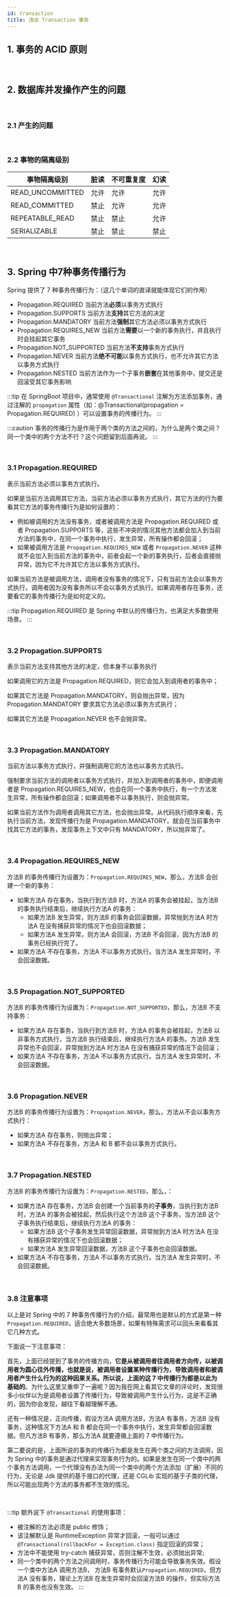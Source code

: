 ```yaml
---
id: transaction
title: 浅谈 Transaction 事务
---
```


## 1. 事务的 ACID 原则




<br/>

## 2. 数据库并发操作产生的问题

<br/>

### 2.1 产生的问题

<br/>

### 2.2 事物的隔离级别

|事物隔离级别|脏读|不可重复度|幻读|
|---|---|---|---|
|READ_UNCOMMITTED|允许|允许|允许|
|READ_COMMITTED|禁止|允许|允许|
|REPEATABLE_READ|禁止|禁止|允许|
|SERIALIZABLE|禁止|禁止|禁止|

<br/>

## 3. Spring 中7种事务传播行为

Spring 提供了 7 种事务传播行为：（这几个单词的直译就能体现它们的作用）

- Propagation.REQUIRED 当前方法**必须**以事务方式执行
- Propagation.SUPPORTS 当前方法**支持**其它方法的决定
- Propagation.MANDATORY 当前方法**强制**其它方法必须以事务方式执行
- Propagation.REQUIRES_NEW 当前方法**需要**以一个新的事务执行，并且执行时会挂起其它事务
- Propagation.NOT_SUPPORTED 当前方法**不支持**事务方式执行
- Propagation.NEVER 当前方法**绝不可能**以事务方式执行，也不允许其它方法以事务方式执行
- Propagation.NESTED 当前方法作为一个子事务**嵌套**在其他事务中，提交还是回滚受其它事务影响

:::tip
在 SpringBoot 项目中，通常使用 `@Transactional` 注解为方法添加事务，通过注解的 `propagation` 属性（如：@Transactional(propagation = Propagation.REQUIRED) ）可以设置事务的传播行为。
:::

:::caution
事务的传播行为是作用于两个类的方法之间的，为什么是两个类之间？同一个类中的两个方法不行？这个问题留到后面再说。
:::

<br/>

### 3.1 Propagation.REQUIRED

<RightAngleBadge>表示当前方法必须以事务方式执行。</RightAngleBadge>

如果是当前方法调用其它方法，当前方法必须以事务方式执行，其它方法的行为要看其它方法的事务传播行为是如何设置的：

- 例如被调用的方法没有事务，或者被调用方法是 Propagation.REQUIRED 或者 Propagation.SUPPORTS 等，这些不冲突的情况其他方法都会加入到当前方法的事务中，在同一个事务中执行，发生异常，所有操作都会回滚；
- 如果被调用方法是 `Propagation.REQUIRES_NEW` 或者 `Propagation.NEVER` 这种就不会加入到当前方法的事务中，前者会起一个新的事务执行，后者会直接抛异常，因为它不允许其它方法以事务方式执行。 

如果当前方法是被调用方法，调用者没有事务的情况下，只有当前方法会以事务方式执行，调用者因为没有事务所以不会以事务方式执行。如果调用者存在事务，还要看它的事务传播行为是如何定义的。

:::tip
Propagation.REQUIRED 是 Spring 中默认的传播行为，也满足大多数使用场景。
:::

<br/>

### 3.2 Propagation.SUPPORTS

<RightAngleBadge>表示当前方法支持其他方法的决定，但本身不以事务执行</RightAngleBadge>

如果调用它的方法是 Propagation.REQUIRED，则它会加入到调用者的事务中；

如果其它方法是 Propagation.MANDATORY，则会抛出异常，因为 Propagation.MANDATORY 要求其它方法必须以事务方式执行；

如果其它方法是 Propagation.NEVER 也不会抛异常。


<br/>

### 3.3 Propagation.MANDATORY

<RightAngleBadge>当前方法以事务方式执行，并强制调用它的方法也以事务方式执行。</RightAngleBadge>

强制要求当前方法的调用者以事务方式执行，并加入到调用者的事务中，即便调用者是 Propagation.REQUIRES_NEW，也会在同一个事务中执行，有一个方法发生异常，所有操作都会回滚；如果调用者不以事务执行，则会抛异常。

如果当前方法作为调用者调用其它方法，也会抛出异常。从代码执行顺序来看，先执行当前方法，发现传播行为是 Propagation.MANDATORY，就会在当前事务中找其它方法的事务，发现事务上下文中只有 MANDATORY，所以抛异常了。

<br/>

### 3.4 Propagation.REQUIRES_NEW

方法B 的事务传播行为设置为：`Propagation.REQUIRES_NEW`，那么，方法B 会创建一个新的事务：

- 如果方法A 存在事务，当执行到方法B 时，方法A 的事务会被挂起，当方法B 的事务执行结束后，继续执行方法A 的事务：
  - 如果方法B 发生异常，则方法B 的事务会回滚数据，异常抛到方法A 时方法A 在没有捕获异常的情况下也会回滚数据；
  - 如果方法A 发生异常，则方法A 会回滚，方法B 不会回滚，因为方法B 的事务已经执行完了。
- 如果方法A 不存在事务，方法A 不以事务方式执行。当方法A 发生异常时，不会回滚数据。

<br/>

### 3.5 Propagation.NOT_SUPPORTED

方法B 的事务传播行为设置为：`Propagation.NOT_SUPPORTED`，那么，方法B 不支持事务：

- 如果方法A 存在事务，当执行到方法B 时，方法A 的事务会被挂起，方法B 以非事务方式执行，当方法B 执行结束后，继续执行方法A 的事务。方法B 发生异常也不会回滚，异常抛到方法A 时方法A 在没有捕获异常的情况下会回滚；
- 如果方法A 不存在事务，方法A 不以事务方式执行。当方法A 发生异常时，不会回滚数据。

<br/>

### 3.6 Propagation.NEVER

方法B 的事务传播行为设置为：`Propagation.NEVER`，那么，方法从不会以事务方式执行：

- 如果方法A 存在事务，则抛出异常；
- 如果方法A 不存在事务，方法A 和 B 都不会以事务方式执行。

<br/>

### 3.7 Propagation.NESTED

方法B 的事务传播行为设置为：`Propagation.NESTED`，那么，：

- 如果方法A 存在事务，方法B 会创建一个当前事务的**子事务**，当执行到方法B 时，方法A 的事务会被挂起，然后执行这个方法B 这个子事务，当方法B 这个子事务执行结束后，继续执行方法A 的事务：
  - 如果方法B 这个子事务发生异常回滚数据，异常抛到方法A 时方法A 在没有捕获异常的情况下也会回滚数据；
  - 如果方法A 发生异常回滚数据，方法B 这个子事务也会回滚数据。
- 如果方法A 不存在事务，方法A 不以事务方式执行。当方法A 发生异常时，不会回滚数据。


<br/>


### 3.8 注意事项

以上是对 Spring 中的 7 种事务传播行为的介绍，最常用也是默认的方式是第一种 `Propagation.REQUIRED`，适合绝大多数场景，如果有特殊需求可以回头来看看其它几种方式。

下面说一下注意事项：

首先，上面已经提到了事务的传播方向，**它是从被调用者往调用者方向传，以被调用者为圆心往外传播，也就是说，被调用者设置某种传播行为，导致调用者和被调用者产生什么行为的这种因果关系。所以说，上面的这 7 中传播行为都是以此为基础的**。为什么这里又重申了一遍呢？因为我在网上看其它文章的评论时，发现很多小伙伴以为是调用者设置了传播行为，导致被调用产生什么行为，这是不正确的，因为你会发现，越往下看越理解不通。

还有一种情况是，正向传播，假设方法A 调用方法B，方法A 有事务，方法B 没有事务，这种情况下方法A 和 B 都会在同一个事务中执行，发生异常都会回滚数据。但凡方法B 有事务，那么方法A 就要遵循上面的 7 中传播行为。

第二要说的是，上面所说的事务的传播行为都是发生在两个类之间的方法调用，因为 Spring 中的事务是通过代理来实现事务行为的。如果是发生在同一个类中的两个事务方法调用，一个代理没有办法为同一个类中的两个方法添加（扩展）不同的行为，无论是 Jdk 提供的基于接口的代理，还是 CGLib 实现的基于子类的代理，所以可能出现两个方法的事务都不生效的情况。


<br/>

:::tip
额外说下 `@Transactional` 的使用事项：

- 被注解的方法必须是 public 修饰；
- 该注解默认是 RuntimeException 异常才回滚，一般可以通过 `@Transactional(rollbackFor = Exception.class)` 指定回滚的异常；
- 方法中不能使用 try-catch 捕获异常，否则注解不生效，必须抛出异常;
- 同一个类中的两个方法之间调用时，事务传播行为可能会导致事务失效。假设一个类中方法A 调用方法B， 方法B 有事务默认`Propagation.REQUIRED`，但方法A 没有事务，理论上方法B 在发生异常时会回滚方法B 的操作，但实际方法B 的事务也没有生效。
:::